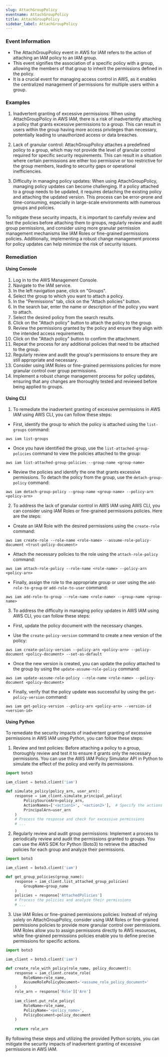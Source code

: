 ```yaml
--- 
slug: AttachGroupPolicy
eventname: AttachGroupPolicy
title: AttachGroupPolicy
sidebar_label: AttachGroupPolicy
---
```

                       
### Event Information

- The AttachGroupPolicy event in AWS for IAM refers to the action of attaching an IAM policy to an IAM group.
- This event signifies the association of a specific policy with a group, allowing the members of that group to inherit the permissions defined in the policy.
- It is a crucial event for managing access control in AWS, as it enables the centralized management of permissions for multiple users within a group.


### Examples

1. Inadvertent granting of excessive permissions: When using AttachGroupPolicy in AWS IAM, there is a risk of inadvertently attaching a policy that grants excessive permissions to a group. This can result in users within the group having more access privileges than necessary, potentially leading to unauthorized access or data breaches.

2. Lack of granular control: AttachGroupPolicy attaches a predefined policy to a group, which may not provide the level of granular control required for specific security requirements. This can result in a situation where certain permissions are either too permissive or too restrictive for the group members, leading to security gaps or operational inefficiencies.

3. Difficulty in managing policy updates: When using AttachGroupPolicy, managing policy updates can become challenging. If a policy attached to a group needs to be updated, it requires detaching the existing policy and attaching the updated version. This process can be error-prone and time-consuming, especially in large-scale environments with numerous groups and policies.

To mitigate these security impacts, it is important to carefully review and test the policies before attaching them to groups, regularly review and audit group permissions, and consider using more granular permission management mechanisms like IAM Roles or fine-grained permissions policies. Additionally, implementing a robust change management process for policy updates can help minimize the risk of security issues.

### Remediation

#### Using Console

1. Log in to the AWS Management Console.
2. Navigate to the IAM service.
3. In the left navigation pane, click on "Groups".
4. Select the group to which you want to attach a policy.
5. In the "Permissions" tab, click on the "Attach policies" button.
6. In the search bar, enter the name or description of the policy you want to attach.
7. Select the desired policy from the search results.
8. Click on the "Attach policy" button to attach the policy to the group.
9. Review the permissions granted by the policy and ensure they align with the intended access requirements.
10. Click on the "Attach policy" button to confirm the attachment.
11. Repeat the process for any additional policies that need to be attached to the group.
12. Regularly review and audit the group's permissions to ensure they are still appropriate and necessary.
13. Consider using IAM Roles or fine-grained permissions policies for more granular control over group permissions.
14. Implement a robust change management process for policy updates, ensuring that any changes are thoroughly tested and reviewed before being applied to groups.

#### Using CLI

1. To remediate the inadvertent granting of excessive permissions in AWS IAM using AWS CLI, you can follow these steps:

- First, identify the group to which the policy is attached using the `list-groups` command:
```
aws iam list-groups
```

- Once you have identified the group, use the `list-attached-group-policies` command to view the policies attached to the group:
```
aws iam list-attached-group-policies --group-name <group-name>
```

- Review the policies and identify the one that grants excessive permissions. To detach the policy from the group, use the `detach-group-policy` command:
```
aws iam detach-group-policy --group-name <group-name> --policy-arn <policy-arn>
```

2. To address the lack of granular control in AWS IAM using AWS CLI, you can consider using IAM Roles or fine-grained permissions policies. Here are the steps:

- Create an IAM Role with the desired permissions using the `create-role` command:
```
aws iam create-role --role-name <role-name> --assume-role-policy-document <trust-policy-document>
```

- Attach the necessary policies to the role using the `attach-role-policy` command:
```
aws iam attach-role-policy --role-name <role-name> --policy-arn <policy-arn>
```

- Finally, assign the role to the appropriate group or user using the `add-role-to-group` or `add-role-to-user` command:
```
aws iam add-role-to-group --role-name <role-name> --group-name <group-name>
```

3. To address the difficulty in managing policy updates in AWS IAM using AWS CLI, you can follow these steps:

- First, update the policy document with the necessary changes.

- Use the `create-policy-version` command to create a new version of the policy:
```
aws iam create-policy-version --policy-arn <policy-arn> --policy-document <policy-document> --set-as-default
```

- Once the new version is created, you can update the policy attached to the group by using the `update-assume-role-policy` command:
```
aws iam update-assume-role-policy --role-name <role-name> --policy-document <policy-document>
```

- Finally, verify that the policy update was successful by using the `get-policy-version` command:
```
aws iam get-policy-version --policy-arn <policy-arn> --version-id <version-id>
```

#### Using Python

To remediate the security impacts of inadvertent granting of excessive permissions in AWS IAM using Python, you can follow these steps:

1. Review and test policies: Before attaching a policy to a group, thoroughly review and test it to ensure it grants only the necessary permissions. You can use the AWS IAM Policy Simulator API in Python to simulate the effect of the policy and verify its permissions.

```python
import boto3

iam_client = boto3.client('iam')

def simulate_policy(policy_arn, user_arn):
    response = iam_client.simulate_principal_policy(
        PolicySourceArn=policy_arn,
        ActionNames=['<action1>', '<action2>'],  # Specify the actions to simulate
        PrincipalArn=user_arn
    )
    # Process the response and check for excessive permissions
    # ...
```

2. Regularly review and audit group permissions: Implement a process to periodically review and audit the permissions granted to groups. You can use the AWS SDK for Python (Boto3) to retrieve the attached policies for each group and analyze their permissions.

```python
import boto3

iam_client = boto3.client('iam')

def get_group_policies(group_name):
    response = iam_client.list_attached_group_policies(
        GroupName=group_name
    )
    policies = response['AttachedPolicies']
    # Process the policies and analyze their permissions
    # ...
```

3. Use IAM Roles or fine-grained permissions policies: Instead of relying solely on AttachGroupPolicy, consider using IAM Roles or fine-grained permissions policies to provide more granular control over permissions. IAM Roles allow you to assign permissions directly to AWS resources, while fine-grained permissions policies enable you to define precise permissions for specific actions.

```python
import boto3

iam_client = boto3.client('iam')

def create_role_with_policy(role_name, policy_document):
    response = iam_client.create_role(
        RoleName=role_name,
        AssumeRolePolicyDocument='<assume_role_policy_document>'
    )
    role_arn = response['Role']['Arn']
    
    iam_client.put_role_policy(
        RoleName=role_name,
        PolicyName='<policy_name>',
        PolicyDocument=policy_document
    )
    
    return role_arn
```

By following these steps and utilizing the provided Python scripts, you can mitigate the security impacts of inadvertent granting of excessive permissions in AWS IAM.


 